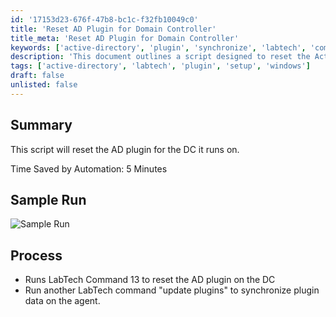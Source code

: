 ```yaml
---
id: '17153d23-676f-47b8-bc1c-f32fb10049c0'
title: 'Reset AD Plugin for Domain Controller'
title_meta: 'Reset AD Plugin for Domain Controller'
keywords: ['active-directory', 'plugin', 'synchronize', 'labtech', 'command']
description: 'This document outlines a script designed to reset the Active Directory plugin for the Domain Controller it operates on, detailing the process and expected time savings from automation.'
tags: ['active-directory', 'labtech', 'plugin', 'setup', 'windows']
draft: false
unlisted: false
---
```

## Summary

This script will reset the AD plugin for the DC it runs on.

Time Saved by Automation: 5 Minutes

## Sample Run

![Sample Run](../../../static/img/AD---Refresh-Plugin-Information/image_1.png)

## Process

- Runs LabTech Command 13 to reset the AD plugin on the DC
- Run another LabTech command "update plugins" to synchronize plugin data on the agent.












